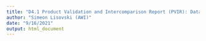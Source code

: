 ```yaml
---
title: "D4.1 Product Validation and Intercomparison Report (PVIR): Data analyses and data presentation"
author: "Simeon Lisovski (AWI)"
date: "9/16/2021"
output: html_document
---
```


<style type="text/css">
.main-container {
  max-width: 1400px;
  margin-left: auto;
  margin-right: auto;
}
</style>
